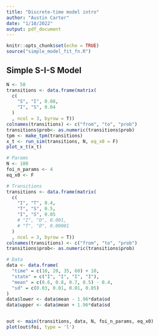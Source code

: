 ```yaml
---
title: "Discrete-time model intro"
author: "Austin Carter"
date: "1/18/2022"
output: pdf_document
---
```


```r
knitr::opts_chunk$set(echo = TRUE)
source("simple_model_fit_fn.R")
```

## Simple S-I-S Model

```r
N <- 50
transitions <- data.frame(matrix(
  c(
    "S", "I", 0.08,
    "I", "S", 0.04
  )
  , ncol = 3, byrow = T))
colnames(transitions) <- c("from", "to", "prob")
transitions$prob<- as.numeric(transitions$prob)
tpm <- make_tpm(transitions)
x_t <- run_sim(transitions, N, eq_x0 = F)
plot_x_t(x_t)
```


```r
# Params
N <- 100
foi_n_params <- 4
eq_x0 <- F

# Transitions
transitions <- data.frame(matrix(
  c(
    "I", "T", 0.4,
    "T", "S", 0.5,
    "I", "S", 0.05
    # "I", "D", 0.001,
    # "T", "D", 0.00001
  )
  , ncol = 3, byrow = T))
colnames(transitions) <- c("from", "to", "prob")
transitions$prob<- as.numeric(transitions$prob)

# Data
data <- data.frame(
  "time" = c(10, 20, 35, 60) + 10,
  "state" = c("I", "I", "I", "I"),
  "mean" = c(0.6, 0.8, 0.7, 0.5) - 0.4,
  "sd" = c(0.03, 0.01, 0.01, 0.05)
)
data$lower <- data$mean - 1.96*data$sd
data$upper <- data$mean + 1.96*data$sd


out <- main(transitions, data, N, foi_n_params, eq_x0)
plot(out$foi, type = 'l')
```

